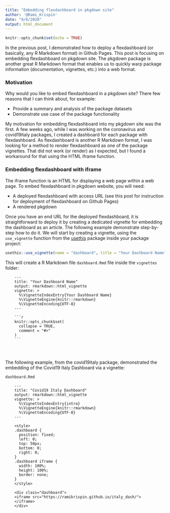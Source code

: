 ```yaml
---
title: "Embedding flexdashboard in pkgdown site"
author: '@Rami_Krispin'
date: "9/6/2020"
output: html_document
---
```


```r
knitr::opts_chunk$set(echo = TRUE)
```

In the previous post, I demonstrated how to deploy a flexdashboard (or basically, any R Markdown format) in Github Pages. This post is focusing on embedding flexdashboard on pkgdown site. The pkgdown package is another great R Markdown format that enables us to quickly warp package information (documentation, vignettes, etc.) into a web format. 

### Motivation

Why would you like to embed flexdashboard in a pkgdown site? There few reasons that I can think about, for example:

* Provide a summary and analysis of the package datasets
* Demonstrate use case of the package functionality

My motivation for embedding flexdashboard into my pkgdown site was the first. A few weeks ago, while I was working on the coronavirus and covid19italy packages, I created a dashboard for each package with flexdashboard. As flexdashboard is another R Markdown format, I was looking for a method to render flexdashboard as one of the package vignettes. That did not work (or render) as I expected, but I found a workaround for that using the HTML iframe function.

### Embedding flexdashboard with iframe

The iframe function is an HTML for displaying a web page within a web page. To embed flexdashboard in pkgdown website, you will need:

* A deployed flexdashboard with access URL (see this post for instruction for deployment of flexdashboard on Github Pages)
* A rendered pkgdown

Once you have an end URL for the deployed flexdashboard, it is straightforward to deploy it by creating a dedicated vignette for embedding the dashboard as an article. The following example demonstrate step-by-step how to do it. We will start by creating a vignette, using the `use_vignette` function from the [usethis](https://usethis.r-lib.org/) package inside your package project:

``` r
usethis::use_vignette(name = "dashboard", title = "Your Dashboard Name")
```

This will create a R Markdown file `dashboard.Rmd` file inside the `vignettes` folder:

``` Rmarkdown
    ---
    title: "Your Dashboard Name"
    output: rmarkdown::html_vignette
    vignette: >
      %\VignetteIndexEntry{Your Dashboard Name}
      %\VignetteEngine{knitr::rmarkdown}
      %\VignetteEncoding{UTF-8}
    ---
    
    ```r
    knitr::opts_chunk$set(
      collapse = TRUE,
      comment = "#>"
    )
    ```
    
    
  
```


The following example, from the covid19italy package, demonstrated the embedding of the Covid19 Italy Dashboard via a vignette:

`dashboard.Rmd`

``` Rmarkdown
    ---
    title: "Covid19 Italy Dashboard"
    output: rmarkdown::html_vignette
    vignette: >
      %\VignetteIndexEntry{intro}
      %\VignetteEngine{knitr::rmarkdown}
      %\VignetteEncoding{UTF-8}
    ---
    
    <style>
    .dashboard {
      position: fixed;
      left: 0;
      top: 50px;
      bottom: 0;
      right: 0;
    }
    .dashboard iframe {
      width: 100%;
      height: 100%;
      border: none;
    }
    </style>
    
    <div class="dashboard"> 
    <iframe src="https://ramikrispin.github.io/italy_dash/">
    </iframe>
    </div>
```